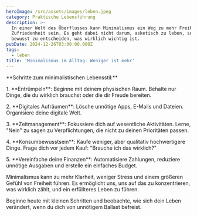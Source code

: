 ```yaml
---
heroImage: /src/assets/images/leben.jpeg
category: Praktische Lebensführung
description: >-
  In einer Welt des Überflusses kann Minimalismus ein Weg zu mehr Freiheit und
  Zufriedenheit sein. Es geht dabei nicht darum, asketisch zu leben, sondern
  bewusst zu entscheiden, was wirklich wichtig ist.
pubDate: 2024-12-26T03:00:00.000Z
tags:
  - leben
title: 'Minimalismus im Alltag: Weniger ist mehr'
---
```


\*\*Schritte zum minimalistischen Lebensstil:\*\*

1\. \*\*Entrümpeln\*\*: Beginne mit deinem physischen Raum. Behalte nur Dinge, die du wirklich brauchst oder die dir Freude bereiten.

2\. \*\*Digitales Aufräumen\*\*: Lösche unnötige Apps, E-Mails und Dateien. Organisiere deine digitale Welt.

3\. \*\*Zeitmanagement\*\*: Fokussiere dich auf wesentliche Aktivitäten. Lerne, "Nein" zu sagen zu Verpflichtungen, die nicht zu deinen Prioritäten passen.

4\. \*\*Konsumbewusstsein\*\*: Kaufe weniger, aber qualitativ hochwertigere Dinge. Frage dich vor jedem Kauf: "Brauche ich das wirklich?"

5\. \*\*Vereinfache deine Finanzen\*\*: Automatisiere Zahlungen, reduziere unnötige Ausgaben und erstelle ein einfaches Budget.

Minimalismus kann zu mehr Klarheit, weniger Stress und einem größeren Gefühl von Freiheit führen. Es ermöglicht uns, uns auf das zu konzentrieren, was wirklich zählt, und ein erfüllteres Leben zu führen.

Beginne heute mit kleinen Schritten und beobachte, wie sich dein Leben verändert, wenn du dich von unnötigem Ballast befreist.
